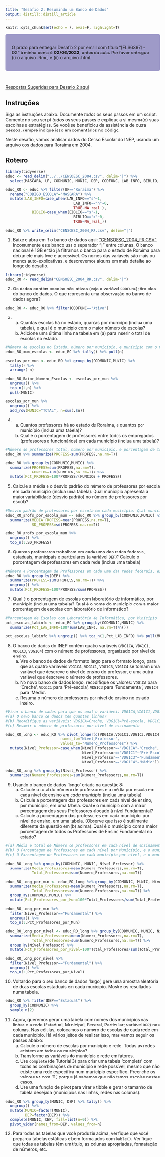 ```yaml
---
title: "Desafio 2: Resumindo um Banco de Dados"
output: distill::distill_article
---
```


```r
knitr::opts_chunk$set(echo = F, eval=F, highlight=T)
```


<style>
div.purple { background-color:#9e9ac8; border-radius: 5px; padding: 20px;}
</style>

<div class = "purple">
O prazo para entregar Desafio 2 por email com título “[FLS6397] - D2” à minha conta é **02/06/2022**, antes da aula. Por favor entregue (i) o arquivo .Rmd, e (ii) o arquivo .html.
</div>

<br>

[Respostas Sugeridas para Desafio 2 aqui](Desafio_2_Suggested_Responses.html)

## Instruções

Siga as instruções abaixo. Documente *todos* os seus passos em um script. Comente no seu script *todos* os seus passos e explique a si mesma(o) suas escolhas e estratégias. Se você se beneficiou da assistência de outra pessoa, sempre indique isso em comentários no código.

Neste desafio, vamos analisar dados do Censo Escolar do INEP, usando um arquivo dos dados para Roraima em 2004.

## Roteiro

```r
library(tidyverse)
educ <- read_delim("../../CENSOESC_2004.csv", delim="|") %>% 
  select(MASCARA, UF, CODMUNIC, MUNIC, DEP, CODFUNC, LAB_INFO, BIBLIO, PROFESS, FUNCION, VDG1CA,VDG1C1,VDG1C3,VDG1C4)

educ_RO <- educ %>% filter(UF=="Roraima") %>%
  rename("CODIGO_ESCOLA"="MASCARA") %>%
  mutate(LAB_INFO=case_when(LAB_INFO=="s"~1,
                               LAB_INFO=="n"~0,
                               TRUE~NA_real_),
            BIBLIO=case_when(BIBLIO=="s"~1,
                               BIBLIO=="n"~0,
                               TRUE~NA_real_))

educ_RO %>% write_delim("CENSOESC_2004_RR.csv", delim="|")
```

1. Baixe e abra em R o banco de dados aqui: ["CENSOESC_2004_RR.CSV"](https://raw.githubusercontent.com/JonnyPhillips/Ciencia_de_Dados/master/Desafios/CENSOESC_2004_RR.csv). Incomumente este banco usa o separador "|" entre colunas. O banco nacional é 1GB então já filtramos o banco para o estado de Roraima para deixar ele mais leve e accessível. Os nomes das variáveis são mais ou menos auto-explicativas, e descrevemos alguns em mais detalhe ao longo do desafio.

```r
library(tidyverse)
educ_RO <- read_delim("CENSOESC_2004_RR.csv", delim="|")
```

2. Os dados contém escolas não-ativas (veja a variável `CODFUNC`); tire elas do banco de dados. O que representa uma observação no banco de dados agora?

```r
educ_RO <- educ_RO %>% filter(CODFUNC=="Ativo")
```

3. (a) Quantas escolas há no estado, quantas por municípo (inclua uma tabela), e qual é o município com o maior número de escolas?  
    (b) Adicione uma última linha na tabela em (a) para inserir o total de escolas no estado.

```r
#Número de escolas no Estado, número por município, e munícipio com o maior número de escolas
educ_RO_num_escolas <- educ_RO %>% tally() %>% pull(n)

escolas_por_mun <- educ_RO %>% group_by(CODMUNIC,MUNIC) %>% 
  tally() %>%
  arrange(-n) 

educ_RO_Maior_Numero_Escolas <- escolas_por_mun %>%
  ungroup() %>%
  top_n(1,n) %>%
  pull(MUNIC)

escolas_por_mun %>% 
  ungroup() %>%
  add_row(MUNIC="TOTAL", n=sum(.$n))
```

4. (a) Quantos professores há no estado de Roraima, e quantos por município (inclua uma tabela)?  
    (b) Qual é o porcentagem de professores entre todos os empregados (professores e funcionários) em cada município (inclua uma tabela)?

```r
#Número de professores total, número por município, e porcentagem de trabalhadores (funcionários e professores) que são professores em cada município
educ_RO %>% summarize(PROFESS=sum(PROFESS,na.rm=T))

educ_RO %>% group_by(CODMUNIC,MUNIC) %>% 
  summarize(PROFESS=sum(PROFESS,na.rm=T),
            FUNCION=sum(FUNCION,na.rm=T)) %>%
  mutate(Pct_PROFESS=100*PROFESS/(FUNCION + PROFESS))
```

5. Calcule a média e o desvio padrão do número de professores por escola em cada município (inclua uma tabela). Qual município apresenta a maior variabilidade (desvio padrão) no número de professores por escola?

```r
#Desvio padrão de professores por escola em cada município. Qual município tem a maior variabilidade?
educ_RO_profs_por_escola_mun <- educ_RO %>% group_by(CODMUNIC,MUNIC) %>%
  summarize(MEDIA_PROFESS=mean(PROFESS,na.rm=T),
            SD_PROFESS=sd(PROFESS,na.rm=T))

educ_RO_profs_por_escola_mun %>%
  ungroup() %>%
  top_n(1,SD_PROFESS)
```

6. Quantos professores trabalham em cada uma das redes federais, estaduais, municipais e particulares (a variável `DEP`)? Calcule o porcentagem de professores em cada rede (inclua uma tabela).

```r
#Número e Porcentagem de Professores em cada uma das redes federais, estaduais, municipais e particulares
educ_RO %>% group_by(DEP) %>%
  summarize(PROFESS=sum(PROFESS,na.rm=T)) %>%
  ungroup() %>%
  mutate(Pct_PROFESS=100*PROFESS/sum(PROFESS))
```

7. Qual é o porcentagem de escolas com laboratório de informático, por município (inclua uma tabela)? Qual é o nome do município com a maior porcentagem de escolas com laboratório de informático?

```r
#Porcentagem de Escolas com Laboratório de Informática, por Munícipio
pct_escolas_labinfo <- educ_RO %>% group_by(CODMUNIC,MUNIC) %>%
  summarize(Pct_LAB_INFO=100*sum(LAB_INFO, na.rm=T)/n())

pct_escolas_labinfo %>% ungroup() %>% top_n(1,Pct_LAB_INFO) %>% pull(MUNIC)
```

8. O banco de dados do INEP contém quatro variáveis (`VDG1CA`, `VDG1C1`, `VDG1C3`, `VDG1C4`) com o número de professores, organizado por nível de ensino.   
    (a) Vire o banco de dados do formato largo para o formato longo, para que as quatro variáveis `VDG1CA`, `VDG1C1`, `VDG1C3`, `VDG1C4` se tornam uma variável que descreve o nível de ensino do professor, e uma outra variável que descreve o número de professores.
    (b) No novo banco de dados longo, recodifique os valores: `VDG1CA` para 'Creche', `VDG1C1` para 'Pré-escola', `VDG1C3` para 'Fundamental', `VDG1C4` para 'Médio'.  
    (c) Resuma o número de professores por nível de ensino no estado inteiro.

```r
#Virar o banco de dados para que os quatro variáveis VDG1CA,VDG1C1,VDG1C3,VDG1C4 se tornam para o formato 'longo' em que uma variável descreve o nível de ensinamento do professor, e outra variável descreve o número de professores.
#(a) O novo banco de dados tem quantas linhas?
#(b) Recodifique as variáveis: VDG1CA=Creche, VDG1C1=Pré-escola, VDG1C3=Fundamental, VDG1C4=Médio
#(c) Resumir o número de professores por nível de ensinamento

educ_RO_long <- educ_RO %>% pivot_longer(c(VDG1CA,VDG1C1,VDG1C3,VDG1C4),
                         names_to="Nível_Professor",
                         values_to="Numero_Professores") %>%
  mutate(Nível_Professor=case_when(Nível_Professor=="VDG1CA"~"Creche",
                                   Nível_Professor=="VDG1C1"~"Pré-Escola",
                                   Nível_Professor=="VDG1C3"~"Fundamental",
                                   Nível_Professor=="VDG1C4"~"Médio"))

educ_RO_long %>% group_by(Nível_Professor) %>%
  summarize(Numero_Professores=sum(Numero_Professores,na.rm=T))
```

9. Usando o banco de dados 'longo' criado na questão 8:  
    (a) Calcule o total do número de professores e a média por escola em cada nível de ensino *em cada município* (inclua uma tabela)
    (b) Calcule a porcentagem dos professores em cada nível de ensino, por município, em uma tabela. Qual é o município com a maior porcentagem dos seus Professores alocado à nível Fundamental?
    (c) Calcule a porcentagem dos professores em cada município, por nível de ensino, em uma tabela. (Observe que isso é sutilmente diferente da questão em (b) acima). Qual é o município com a maior porcentagem de todos os Professores de Ensino Fundamental no estado?

```r
#(a) Média e total de Número de professores em cada nível de ensinamento em cada município
#(b) O Porcentagem de Professores em cada nível por Município, e o município com o maior porcentagem de Professores alocado à nível Fundamental
#(c) O Porcentagem de Professores em cada município por nível, e o município com o maior porcentagem de todos os Professores da nível Fundemantal

educ_RO_long %>% group_by(CODMUNIC, MUNIC, Nível_Professor) %>%
  summarize(Media_Professores=mean(Numero_Professores,na.rm=T),
            Total_Professores=sum(Numero_Professores,na.rm=T))

educ_RO_long_por_mun <- educ_RO_long %>% group_by(CODMUNIC, MUNIC, Nível_Professor) %>%
  summarize(Media_Professores=mean(Numero_Professores,na.rm=T),
            Total_Professores=sum(Numero_Professores,na.rm=T)) %>%
  group_by(CODMUNIC,MUNIC) %>%
  mutate(Pct_Professores_por_Mun=100*Total_Professores/sum(Total_Professores,na.rm=T))

educ_RO_long_por_mun %>%
  filter(Nível_Professor=="Fundamental") %>%
  ungroup() %>%
  top_n(1,Pct_Professores_por_Mun)

educ_RO_long_por_nivel <- educ_RO_long %>% group_by(CODMUNIC, MUNIC, Nível_Professor) %>%
  summarize(Media_Professores=mean(Numero_Professores,na.rm=T),
            Total_Professores=sum(Numero_Professores,na.rm=T)) %>%
  group_by(Nível_Professor) %>%
  mutate(Pct_Professores_por_Nivel=100*Total_Professores/sum(Total_Professores,na.rm=T))

educ_RO_long_por_nivel %>%
  filter(Nível_Professor=="Fundamental") %>%
  ungroup() %>%
  top_n(1,Pct_Professores_por_Nivel)

```

10. Voltando para o seu banco de dados 'largo', gere uma amostra aleatória de duas escolas estaduais em cada município. Mostre os resultados numa tabela.

```r
educ_RO %>% filter(DEP=="Estadual") %>% 
  group_by(CODMUNIC) %>%
  sample_n(2)
```

11. Agora, queremos gerar uma tabela com nomes dos municípios nas linhas e a rede (Estadual, Municipal, Federal, Particular; variável `DEP`) nas colunas. Nas células, colocamos o número de escolas de cada rede em cada município. Há vários jeitos de realizar isso, mas vamos seguir os passos abaixo:  
    (a) Calcule o número de escolas por município e rede. Todas as redes existem em todos os municípios?
    (b) Transforme as variáveis do município e rede em fatores.  
    (c) Use `complete` (de Tutorial 3) para criar uma tabela 'completa' com todas as combinações de município e rede possível, mesmo que não existe uma rede específica num município específico. Preenche os valores `NA` com '0', porque já sabemos que não temos escolas nestes casos.  
    (d) Use uma função de pivot para virar o tibble e gerar o tamanho de tabela desejada (municípios nas linhas, redes nas colunas).  

```r
educ_RO %>% group_by(MUNIC, DEP) %>% tally() %>% 
  ungroup() %>% 
  mutate(MUNIC=factor(MUNIC),
         DEP=factor(DEP)) %>%
  complete(MUNIC, DEP, fill=list(n=0)) %>%
  pivot_wider(names_from=DEP, values_from=n)
```

12. Para todas as tabelas que você produziu acima, verifique que você preparou tabelas estáticas e bem formatados com `kable()`. Verifique que todas as tabelas têm um título, as colunas apropriadas, formatação de números, etc.




